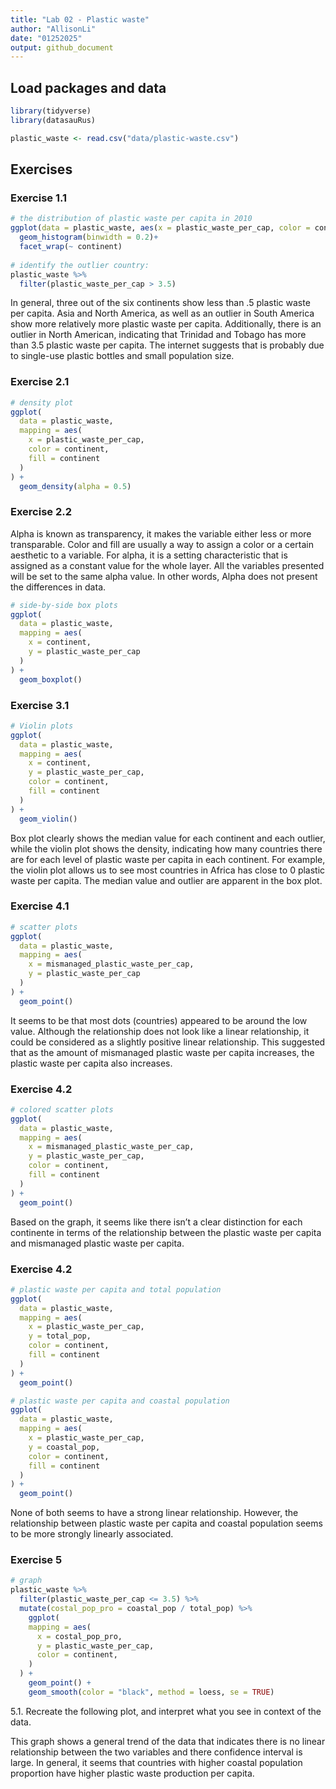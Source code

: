 ```yaml
---
title: "Lab 02 - Plastic waste"
author: "AllisonLi"
date: "01252025"
output: github_document
---
```


## Load packages and data

```r
library(tidyverse)
library(datasauRus) 
```

```r
plastic_waste <- read.csv("data/plastic-waste.csv")
```

## Exercises

### Exercise 1.1

```r
# the distribution of plastic waste per capita in 2010
ggplot(data = plastic_waste, aes(x = plastic_waste_per_cap, color = continent, fill = continent)) +
  geom_histogram(binwidth = 0.2)+
  facet_wrap(~ continent)
 
# identify the outlier country: 
plastic_waste %>%
  filter(plastic_waste_per_cap > 3.5)
```

In general, three out of the six continents show less than .5 plastic waste per capita. Asia and North America, as well as an outlier in South America show more relatively more plastic waste per capita. Additionally, there is an outlier in North American, indicating that Trinidad and Tobago has more than 3.5 plastic waste per capita. The internet suggests that is probably due to single-use plastic bottles and small population size. 

### Exercise 2.1
```r
# density plot
ggplot(
  data = plastic_waste,
  mapping = aes(
    x = plastic_waste_per_cap,
    color = continent,
    fill = continent
  )
) +
  geom_density(alpha = 0.5)
```

### Exercise 2.2
Alpha is known as transparency, it makes the variable either less or more transparable. Color and fill are usually a way to assign a color or a certain aesthetic to a variable. For alpha, it is a setting characteristic that is assigned as a constant value for the whole layer. All the variables presented will be set to the same alpha value. In other words, Alpha does not present the differences in data. 

```r
# side-by-side box plots
ggplot(
  data = plastic_waste,
  mapping = aes(
    x = continent,
    y = plastic_waste_per_cap
  )
) +
  geom_boxplot()
```

### Exercise 3.1

```r
# Violin plots
ggplot(
  data = plastic_waste,
  mapping = aes(
    x = continent,
    y = plastic_waste_per_cap,
    color = continent,
    fill = continent
  )
) +
  geom_violin()
```

Box plot clearly shows the median value for each continent and each outlier, while the violin plot shows the density, indicating how many countries there are for each level of plastic waste per capita in each continent. For example, the violin plot allows us to see most countries in Africa has close to 0 plastic waste per capita. The median value and outlier are apparent in the box plot. 

### Exercise 4.1

```r
# scatter plots
ggplot(
  data = plastic_waste,
  mapping = aes(
    x = mismanaged_plastic_waste_per_cap,
    y = plastic_waste_per_cap
  )
) +
  geom_point()
```

It seems to be that most dots (countries) appeared to be around the low value. Although the relationship does not look like a linear relationship, it could be considered as a slightly positive linear relationship. This suggested that as the amount of mismanaged plastic waste per capita increases, the plastic waste per capita also increases. 

### Exercise 4.2

```r
# colored scatter plots
ggplot(
  data = plastic_waste,
  mapping = aes(
    x = mismanaged_plastic_waste_per_cap,
    y = plastic_waste_per_cap,
    color = continent,
    fill = continent
  )
) +
  geom_point()
```

Based on the graph, it seems like there isn't a clear distinction for each continente in terms of the relationship between the plastic waste per capita and mismanaged plastic waste per capita. 

### Exercise 4.2

```r
# plastic waste per capita and total population
ggplot(
  data = plastic_waste,
  mapping = aes(
    x = plastic_waste_per_cap,
    y = total_pop,
    color = continent,
    fill = continent
  )
) +
  geom_point()

# plastic waste per capita and coastal population
ggplot(
  data = plastic_waste,
  mapping = aes(
    x = plastic_waste_per_cap,
    y = coastal_pop,
    color = continent,
    fill = continent
  )
) +
  geom_point()
```

None of both seems to have a strong linear relationship. However, the relationship between plastic waste per capita and coastal population seems to be more strongly linearly associated. 

### Exercise 5

```r
# graph
plastic_waste %>%
  filter(plastic_waste_per_cap <= 3.5) %>%
  mutate(costal_pop_pro = coastal_pop / total_pop) %>%
    ggplot(
    mapping = aes(
      x = costal_pop_pro,
      y = plastic_waste_per_cap,
      color = continent,
    )
  ) +
    geom_point() +
    geom_smooth(color = "black", method = loess, se = TRUE)

```

5.1. Recreate the following plot, and interpret what you see in context of the data.

This graph shows a general trend of the data that indicates there is no linear relationship between the two variables and there confidence interval is large. In general, it seems that countries with higher coastal population proportion have higher plastic waste production per capita.
